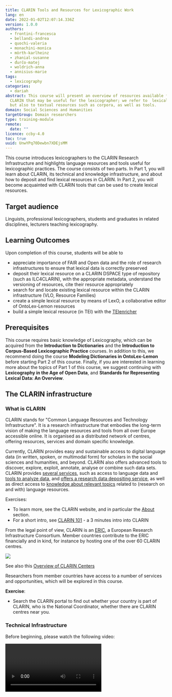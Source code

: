 ```yaml
---
title: CLARIN Tools and Resources for Lexicographic Work
lang: en
date: 2022-01-02T12:07:14.336Z
version: 1.0.0
authors:
  - frontini-francesca
  - bellandi-andrea
  - quochi-valeria
  - monachini-monica
  - mörth-karlheinz
  - zhanial-susanne
  - ďurčo-matej
  - woldrich-anna
  - annisius-marie
tags:
  - lexicography
categories:
  - dariah
abstract: This course will present an overview of resources available from
  CLARIN that may be useful for the lexicographer; we refer to  lexical datasets
  but also to textual resources such as corpora, as well as tools.
domain: Social Sciences and Humanities
targetGroup: Domain researchers
type: training-module
remote:
  date: ""
licence: ccby-4.0
toc: true
uuid: UnwYPq70Dewbn7XDEjsMM
---
```

This course introduces lexicographers to the CLARIN Research Infrastructure and highlights language resources and tools useful for lexicographic practices. The course consists of two parts. In Part 1,  you will learn about CLARIN, its technical and knowledge infrastructure, and about how to deposit and find lexical resources in CLARIN. In Part 2, you will become acquainted with CLARIN tools that can be used to create lexical resources.  

## Target audience

Linguists, professional lexicographers, students and graduates in related disciplines, lecturers teaching lexicography.

## Learning Outcomes

Upon completion of this course, students will be able to

- appreciate importance of FAIR and Open data and the role of research infrastructures to ensure that lexical data is correctly preserved
- deposit their lexical resource on a CLARIN DSPACE type of repository (such as ILC4CLARIN), with the appropriate metadata, understand the versioning of resources, cite their resource appropriately
- search for and locate existing lexical resource within the CLARIN infrastructure (VLO, Resource Families)
- create a simple lexical resource by means of LexO, a collaborative editor of OntoLex-Lemon resources
- build a simple lexical resource (in TEI) with the [TEIenricher](https://howto.acdh-dev.oeaw.ac.at/de/resource/posts/a-very-concise-guide-to-creating-lexical-resources-with-%CB%82tei%CB%83enricher)

## Prerequisites

This course requires basic knowledge of Lexicography, which can be acquired from the **Introduction to Dictionaries** and the **Introduction to Corpus-Based Lexicographic Practice** courses.
In addition to this, we recommend doing the course **Modeling Dictionaries in OntoLex-Lemon** before starting Part 2 of this course. Finally, if you are interested in learning more about the topics of Part 1 of this course, we suggest continuing with **Lexicography in the Age of Open Data**, and **Standards for Representing Lexical Data: An Overview**.

## The CLARIN infrastructure

### What is CLARIN

CLARIN stands for "Common Language Resources and Technology Infrastructure". It is a research infrastructure that embodies the long-term vision of making the language resources and tools from all over Europe accessible online. It is organised as a distributed network of centres, offering resources, services and domain specific knowledge.

Currently, CLARIN provides easy and sustainable access to digital language data (in written, spoken, or multimodal form) for scholars in the social sciences and humanities, and beyond.  CLARIN also offers advanced tools to discover, explore, exploit, annotate, analyse or combine such data sets. CLARIN provides [several services](https://www.clarin.eu/content/services), such as access to language data and [tools to analyze data](https://www.clarin.eu/content/language-resource-switchboard), and [offers a research data depositing service](https://www.clarin.eu/node/3773), as well as direct access to [knowledge about relevant topics](https://www.clarin.eu/node/4061) related to (research on and with) language resources.

Exercises:

- To learn more, see the CLARIN website, and in particular the [About](https://www.clarin.eu/content/about-clarin) section. 
- For a short intro, see [CLARIN 101](https://www.youtube.com/watch?v=XS-bo2rLTsg&list=PLlKmS5dTMgw2XgWNuzQtGn_twUm-SHIL9&index=1) - a 3 minutes intro into CLARIN

From the legal point of view, CLARIN is an [ERIC](https://ec.europa.eu/info/research-and-innovation/strategy/strategy-2020-2024/our-digital-future/european-research-infrastructures/eric_en), a European Research Infrastructure Consortium. Member countries contribute to the ERIC financially and in kind, for instance by hosting one of the over 60 CLARIN centres. 

![](https://www.clarin.eu/sites/default/files/styles/large/public/CLARIN-Map-Europe-2021-10_0.jpg?itok=QYwdLZv_)

See also this [Overview of CLARIN Centers](https://www.clarin.eu/content/overview-clarin-centres)

Researchers from member countries have access to a number of services and opportunities, which will be explored in this course.

**Exercise**:

- Search the CLARIN portal to find out whether your country is part of CLARIN, who is the National Coordinator, whether there are CLARIN centres near you.

### Technical Infrastructure

Before beginning, please watch the following video:

<Video provider="youtube" id="YvZ9Y_uyr7M" />

CLARIN is organised as a networked federation of [centres](https://www.clarin.eu/content/clarin-centres) located in various countries: language data repositories, service centres and knowledge centres, with single sign-on access for all members of the academic community in all participating countries. 

Tools and data from different centres are interoperable, so that data collections can be combined and tools from different sources can be chained to perform complex operations to support researchers in their work.

Interoperability is achieved by central services, accessible from the CLARIN portal, which allow one to discover and use resources made available and hosted by the various centres. 

The [Virtual Language Observatory - VLO](https://www.clarin.eu/content/virtual-language-observatory-vlo) provides a means of exploring language resources and tools. Its aim is to provide an easy to use interface, allowing for a uniform search and discovery process for a large number of resources from a wide variety of domains. Facets make it easy to explore and access available resources. 

The VLO searches for metadata only. To enable researchers to search for specific patterns across collections of data, CLARIN developed [Content Search](https://www.clarin.eu/content/content-search), a search engine that connects to the local data collections that are available in the centres. The data itself stays at the centre where it is hosted – therefore the underlying technique is called federated content search.  The search engine summarizes and displays what is available. An easy next step is to go to the centre's specialised search interface to perform a more sophisticated query.

Finally, the [Language Resource Switchboard](https://www.clarin.eu/content/language-resource-switchboard) is a tool that helps you to find a matching language processing web application for your data. After uploading a file or entering a URL, you can select which task to perform. The Switchboard will then provide you with a list of available CLARIN tools to analyze the input. Crucially, the Switchboard can also be activated from data found from the VLO.

Exercises:

- Explore the VLO (later  we will see how to search for lexical resources in the VLO) and the Content Search
- Try to upload a short text in your language on to the [Switchboard](https://switchboard.clarin.eu/), to see what resources are available 

### Knowledge Infrastructure

The mission of the CLARIN Knowledge Infrastructure (KI) is to ensure that the knowledge and expertise available  within CLARIN do not exist as a fragmented collection of unconnected bits and pieces, but are made accessible in an organized way to the CLARIN community and to the Social Sciences and Humanities research community at large. We will not go into the details of the [CLARIN Knowledge Infrastructure](https://www.clarin.eu/content/knowledge-infrastructure). For more information see the relevant section of the CLARIN portal, but just provide the elements that are more relevant for the purposes of this course.

[CLARIN Knowledge Centres](https://www.clarin.eu/content/knowledge-centres) (abbreviated K-centres) are a cornerstone of the CLARIN knowledge infrastructure. K-centres are institutions that have agreed to share their knowledge and expertise on one or more aspects of the domain covered by the CLARIN infrastructure. They all have a helpdesk that will respond to requests within 2 working days. Some offer on-line courses, some offer best-practice documents, some offer guidance in getting access to and using data and tools, some are willing to host receivers of CLARIN mobility grants, and there are many more models in which the expertise is offered and shared. 

Another important source of information on Language Resources is the [Resource Families initiative](https://www.clarin.eu/resource-families). The aim of the CLARIN Resource Families initiative is to provide a user-friendly overview per data type of the available language resources in the CLARIN infrastructure aimed at the needs of researchers from digital humanities, social sciences and human language technologies. The overviews are meant to facilitate comparative research and the listings  are sorted by language.

In addition, CLARIN offers an extensive collection of [Video Lectures](http://videolectures.net/clarin/).

Other useful CLARIN initiatives are:

- The [Digital Humanities Course Registry](https://dhcr.clarin-dariah.eu/info) is a curated platform that provides an overview of the growing range of teaching activities in the field of digital humanities worldwide. It is maintained as a joint effort of two European research infrastructures: CLARIN-ERIC and DARIAH-EU. 
- The [Standard Committee (SC) ](https://www.clarin.eu/governance/standards-committee)and a [Committee for Legal and Ethical Issues (CLIC)](https://www.clarin.eu/governance/legal-issues-committee), which provide advice and guidance in their respective areas of competence.

Finally CLARIN has developed a number of [funding and support instruments](https://www.clarin.eu/content/funding-opportunities) which are meant to address strategic priorities that require cross-country collaboration, exchange of expertise, training or mobility. 

If you have a new project, and are looking for information and expertise on a specific topic **_remember_** that **_all researchers_** from CLARIN member and observer countries can: 

- contact a K-centre to ask for relevant information
- apply for a mobility grant to visit a centre
- avail themselves of other support instruments, for instance to organise events
- get in touch with the SC and CLIC representatives for information on standards and legal issues - notice that members of the CLARIN standard committee have been involved in the ELEXIS project and have extensive expertise on lexical resources. 
- finally, get in touch with your CLARIN National Coordinator and national centres

Use the CLARIN KI to find useful information for your lexicography project or training

Exercises

- Use the [keyword based search](https://vonweber.nl/cgi/kcentres_search.cgi) to find information on K-centres with expertise in your area
- Search for online courses from your country in the [DH course registry](https://dhcr.clarin-dariah.eu/info)

### CLARIN and FAIR, Open Data

The [FAIR data principles](https://www.force11.org/group/fairgroup/fairprinciples) state that language resources, like all research data, have to be Findable, Accessible, Interoperable, Reusable. Even though CLARIN has been in existence for a longer period than the FAIR data principles themselves, the core values of CLARIN – facilitating the reuse of language data and tools for research – align very closely with FAIR. CLARIN was a FAIR case ‘avant la lettre’.

Exercise:

- [Read on the CLARIN portal](https://www.clarin.eu/fair) how the CLARIN services can help you make your Lexical resources and other Language Resources FAIR

In particular, CLARIN deposit services are crucial to adhere to good principles of [Open Science](https://ec.europa.eu/info/research-and-innovation/strategy/strategy-2020-2024/our-digital-future/open-science_en). 

- Many CLARIN centres are [certified](https://www.clarin.eu/content/certified-centres), thus ensuring long term preservation of data and the adherence to shared data curation practices
- The [CLARIN Service Provider Federation ](https://www.clarin.eu/content/federated-identity)allows users to access protected data stored on a CLARIN centre with  Single Sign On, that is with your institutional login
- Moreover, CLARIN centres will advise you on the best choice of [license](https://www.clarin.eu/content/licenses-and-clarin-categories) for your data, to ensure maximum visibility and will help you to make your data as open as possible.

**Remember**, while institutional repositories can be very useful to keep all of your scientific production in one place, depositing in disciplinary repositories such as clarin centres is recommended to ensure the visibility of your data to the most relevant communities. In the case of CLARIN, the visibility to the broader DH community is ensured by the VLO.

Finally, the adherence to Open Science principles is now more and more a requirement for funded projects, especially at the European Level. A [Data Management Plan](https://www.eosc-hub.eu/deliverable/d16-data-management-plan) (DMP), that is to say a document that specifies how research data will be collected, processed, monitored and catalogued during the project lifetime - is required for Horizon Europe projects too. 

Exercises:

- [Read on the CLARIN portal](https://www.clarin.eu/content/support-eu-funded-projects) how CLARIN can help you with your project and DMP
- Learn more about FAIR data and Open Science in the course "Lexicography in the Age of Open Data" TODO: ADD LINK (Toma) 

### Searching for resources and information in the CLARIN infrastructure

We have seen that the CLARIN [VLO](https://vlo.clarin.eu/) is a sort of meta catalogue that gives access to all resources from the various centres. Metadata from repositories in the CLARIN network are harvested on a weekly basis, so when a new resource is deposited in one of them, it will become almost immediately visible from the VLO. Note that different centres use different but interoperable metadata profiles. 

- You can find out more about metadata and CLARIN on the [website](https://www.clarin.eu/faq-page/275). 

Let us see now how to make a search on the VLO, and more specifically how to find how many digitised dictionaries are present and in which languages and formats:

- First of all, go to the [VLO](https://vlo.clarin.eu/) home page and click on the button "Take a quick tour". You will be guided through all of the main search functions
- Then go back to the home page, click "See all records" to activate the faceted search
- First run a free text query for "French dictionary", you can see that results are not very precise. Sometimes you obtain bilingual resources or even resources that are not in French
- With a [faceted search](https://vlo.clarin.eu/search) you can be more precise. Try first to select [ResourceType = Dictionary](https://vlo.clarin.eu/search?15&fq=resourceClass:Dictionary&fqType=resourceClass:or). Only a few resources appear. Why? Because many of the resources from the previous search are not classified as "Dictionary", but as "Lexical Resources". Now try [ResourceType = lexicalResource](https://vlo.clarin.eu/search?15&fq=resourceClass:lexicalResource&fqType=resourceClass:or). 
- You can combine various resource types in one query. Such as ResourceType = [lexicalResource+LexicalResource+Dictionary](https://vlo.clarin.eu/?2&fq=resourceClass:lexicalResource&fq=resourceClass:Lexical+resource&fq=resourceClass:Dictionary&fqType=resourceClass:or)
- However, the concept of Lexical Resource is broader than that of Dictionary, so your search will yield resources such as worlists, WordNets, etc. Try to add the free text search now, to[ filter only those resources that  are called "Dictionary"](https://vlo.clarin.eu/?2&fq=resourceClass:lexicalResource&fq=resourceClass:Lexical+resource&fq=resourceClass:Dictionary&fqType=resourceClass:or&q=dictionary)
- You can now use the Language facet to explore all the languages for which a dictionary is present in CLARIN
- Select for instance the [Concise Dictionary of Latvian](https://vlo.clarin.eu/record/https_58__47__47_hdl.handle.net_47_11372_47_LRT-476_64_format_61_cmdi?19&count=304&docId=https_58__47__47_hdl.handle.net_47_11372_47_LRT-476_64_format_61_cmdi&fq=resourceClass:lexicalResource&fq=resourceClass:Lexical+resource&fq=resourceClass:Dictionary&fqType=resourceClass:or&index=31&q=dictionary), access the [resource](http://www.tezaurs.lv/lvv/) or go to the [landing page](https://lindat.mff.cuni.cz/repository/xmlui/handle/11372/LRT-476) on the Lindat repository; you can see that in this case the record does not contain a downloadable file. The resource can only be accessed online
- Select now the[ LMF Contemporary Arabic dictionary](https://vlo.clarin.eu/record/https_58__47__47_hdl.handle.net_47_11372_47_LRT-1944_64_format_61_cmdi?26&q=Dictionary&fqType=resourceClass:or&fq=resourceClass:Dictionary&fq=resourceClass:lexicalResource&fq=resourceClass:Lexical+resource&fqType=languageCode:or&fq=languageCode:code:ara&index=2&count=35), also hosted by Lindat. By accessing the [landing page](http://hdl.handle.net/11372/LRT-1944), you will find the downloadable file at the bottom of the record. As stated in the description, the format is XML, following the [LMF standard](https://www.iso.org/obp/ui/#iso:std:iso:24613:ed-1:v1:en) 

Explore further:

- Check how many other resources are available in XML format
- Which  language has more dictionaries in the VLO after English? Where do these resources come from? Use the button "Show more facets" to explore different values of the "Data Provider" facet

Corpora and concordancers can also be useful resources for lexicographers. The VLO allows you to search for this type of resource too. You can follow a similar strategy as the one described above. Searching for Finnish corpora you will find for instance the "[Corpus of Finnish Magazines and Newspapers from the 1990s and 2000s, Version 2](http://urn.fi/urn:nbn:fi:lb-201711241)", which is made available by Fin-CLARIN via the [Korp](https://korp.csc.fi/) interface. 

- Explore the aforementioned corpus and many others from Korp
- A lot more concordancers are available within CLARIN, and many of them are accessible from the Content Search. Explore the [collocations of "affaire/Affaire" in German and French corpora](https://contentsearch.clarin.eu/?&query=affaire#).

As these exercises have shown us, the VLO gives access to a large number of resources. Faceted  searches allow expert users to refine their criteria and run very specific queries. It may be a bit difficult to get a quick overview of a given type of resource. For this reason, the [Resource Families project](https://www.clarin.eu/resource-families) was launched.  It collects resources from CLARIN centres and also other relevant resources by type; additional metadata are added and the resulting lists are collected in easy to explore pre-compiled lists.  

Currently overviews are available of 12 corpora families, 5 families of lexical resources, and 4 tool families.

- Check the Resource Family "[Dictionaries](https://www.clarin.eu/resource-families/dictionaries)". Do you find all the resources that were retrieved from the previous VLO queries?
- Which dictionaries can be accessed online and which also downloaded? 
- Some resources are integrated in fully fledged lexicographic environments. Explore for instance the [Digital Dictionary of the German Language (DWDS)](https://www.dwds.de/)'s web page.

The CLARIN knowledge infrastructure also contains useful information on lexicographic tools and resources.

- You can use the[ K-centres search function](https://vonweber.nl/cgi/kcentres_search.cgi) and type in "Dictionaries", to find all the k-centres with lexicographic expertise 

Finally, you can also explore the [Tour De CLARIN](https://www.clarin.eu/Tour-de-CLARIN), an  initiative that aims to periodically highlight prominent resources, tools, research outcomes, events from a particular CLARIN national consortium or centre.

- Open the pdf for volume 1 and search for "Dictionaries". What do you find?
- What is the "Viennese Lexicographic Editor" ?

### Depositing Services

As we have seen, in order to fully adhere to the principles of Open Science, your data must be deposited in a certified repository. To help researchers to store their resources (e.g. corpora, lexica, audio and video recordings, annotations, grammars, etc.) in a sustainable way, many of the CLARIN centres offer a depositing service. They are willing to store the resources in their repository and assist with the technical and organisational details. This has a wide range of advantages:

- Long-term archiving: a storage guarantee can be given for a long period (up to 50 years in some cases)
- Resources can be cited easily with a [persistent identifier](https://www.clarin.eu/content/persistent-identifiers) (PID)
- The resources and their metadata will be integrated into the infrastructure, making it possible to search them efficiently.
- Password-protected resources can be made available via institutional login.
- Once resources are integrated in the CLARIN infrastructure, they can be analyzed and enriched more easily with various linguistic tools (e.g. automated part-of-speech tagging, phonetic alignment or audio/video analysis).

Here is what you have to do to deposit your lexical resource on a CLARIN repository. This step-by-step guide is imagined for a small project. For larger projects please contact the CLARIN centre beforehand. 

**Find your repository** from the list of certified [CLARIN depositing services](https://www.clarin.eu/content/depositing-services).  

**Check** on the repository's web page whether you have the right to deposit and what are the resources. For instance, the CLARIN Slovenia repository ([CLARIN.SI](https://www.clarin.si/repository)) contains a statement with the conditions and terms of use. It also contains an explanation of [why the CLARIN.SI repository is a good choice](https://www.clarin.si/repository/xmlui/page/faq#why-should-i-submit-my-data-into-your-repository).

**Is the data in the right format?** Your lexical resource should be deposited in a standard format (TODO link with "Standards for Representing Lexical Data: An Overview"), and provided with the correct documentation. Some repositories only accept some types of language resources, or some standards. For instance the French CLARIN centre [Ortolang](https://www.ortolang.fr/information/presentation) recommends XML, TEI, LMF, MAF and SYNAF.

**Choice of license**. CLARIN repositories can provide help in the choice of the license; they will respect your choice of license but will encourage you to choose an open one if possible. You can also use the [CLARIN license calculator](https://www.clarin.eu/content/clarin-license-category-calculator).  

How to deposit. Various CLARIN repositories use different software, for this reason there is not a single guide to depositing data. However, many CLARIN centres use [CLARIN DSpace](https://github.com/ufal/clarin-dspace). Depositing in any such centre is very easy to do. 

- Read the excellent deposit [tutorial](https://www.clarin.si/repository/xmlui/page/deposit) on the CLARIN Slovenia repository; other centres using CLARIN dspace have similar pages ([see the Italian one](https://dspace-clarin-it.ilc.cnr.it/repository/xmlui/page/deposit)) 
- Explore the way in which various types of lexical resources are deposited and described on the  [ILC4CLARIN repository](https://dspace-clarin-it.ilc.cnr.it/repository/xmlui/discover?filtertype=type&filter_relational_operator=equals&filter=lexicalConceptualResource)

Once the lexical resource is deposited on the repository, it will become searchable via the VLO as well, usually in a few days. 

**Citation**: you should note down the PID (CLARIN uses _handles_) that your resource has been assigned, and use it to cite the resource in your papers, CV, and professional website. You should encourage others to use the preferred citation form including the PID. By doing so, you can track citations of your data, for instance by searching on Google Scholar. 

- Check the citations of resources from the [Lithuanian repository](https://clarin.vdu.lt/xmlui/), by running a [Google Scholar query](https://scholar.google.com/scholar?start=20&q=%2220.500.11821%22&hl=en&lr=&as_sdt=0,5) on the repository's prefix. 
- To know more about this topic, watch the recordings of the [SSHOC Workshop: Data Citation in Practice](https://www.sshopencloud.eu/events/sshoc-workshop-data-citation-practice). You will also learn about another very useful CLARIN service, the [Virtual Collections Registry](https://www.clarin.eu/content/virtual-collections). 

**Versioning:** check what is the versioning policy of the repository. CLARIN repositories normally operate on a strict versioning policy. Every time you change your data a new version should be submitted, no matter how small the change. Old versions continue to exist, but point to new ones. 

- Check this resource on the Lindat CLARIN repository, which is currently replaced by a [more recent one](http://hdl.handle.net/11234/1-3186), as the page shows.  

  > Hajič, Jan and Hlaváčová, Jaroslava, 2016, MorfFlex CZ 161115, LINDAT/CLARIAH-CZ digital library at the Institute of Formal and Applied Linguistics (ÚFAL), Faculty of Mathematics and Physics, Charles University, [http://hdl.handle.net/11234/1-1834](http://hdl.handle.net/11234/1-1834).

**Remember.** Data can be available in various formats. It is important to learn to distinguish between the information contained in a given lexical resource, and the various formats and modes it is accessible in. 

- Consider the Resource "Italwordnet". See in the VLO how it is available in various formats ([query here](https://vlo.clarin.eu/?0&q=italwordnet)). Then check out the [online browsing interface](http://www.ilc.cnr.it/iwndb_php/). 

Only when a lexical resource is downloadable in its source format, so that the user can perform any query on it, can it be considered fully open.

## Using CLARIN Tools for lexicography

### **LexO-lite: what is and who is it for**

LexO-lite (simply LexO from now on) is a collaborative web editor for easily building and managing lexical and terminological resources in the context of the Semantic Web. The adoption of Semantic Web technologies and the Linked Data paradigm is driven by the need to ensure the construction of resources that are interoperable, shareable and reusable by the scientific community. LexO's primary objective is to enable lexicographers, scholars and humanists to create a resource ex novo where information can be easily manually curated by humans, that is fundamental for collecting reliable, fine-grained, and explicit information. LexO attempts to make the OntoLex-Lemon model accessible to all those who do not have technical skills, allowing for the adoption of new technological advance in the Semantic Web by Digital Humanities. The tool allows for information to be easily manually curated by humans. LexO is a free and open source project and its source code can be downloaded from [here](https://github.com/andreabellandi/LexO-lite).

### **Installation**

Users can compile and install LexO on their own machine, by following the instructions reported in [here](https://github.com/andreabellandi/LexO-lite/wiki/LexO%E2%80%90lite-Installation-Guide). This implies you will run the most recent version of the LexO code, which will not  necessarily be a stable version.

### **Current limitations**

LexO is not a funded project. From the technological point of view, it is based on an open source Java library called OWL-API. However, a solution that implements a persistence strategy based on triple stores is more indicated for medium/large-sized data. For this reason, we called this tool version **LexO-lite**. The suffix lite refers to the limited ability to manage small-sized lexica, typically domain terminologies and specialized lexica. A full version of LexO that will be capable of managing large-scale resources in currently in progress.
Please notify bugs or issues on the [project github page](https://github.com/andreabellandi/LexO-lite).

### **Tool description**

The main interface of LexO is depicted in the following figure. 

![](https://i.imgur.com/9FMd518.png)

The leftmost column contains four tabs and a browsing component with a simple search box where the list of the elements contained in the selected tab is displayed. Specifically, by clicking on the first tab, users can view all the lexical entries of the dictionary, represented by their canonical written form and accompanied by information about the part-of-speech and the language. The second tab provides all the inflected forms listed in alphabetical order. In the case of multilingual resources, lemmas and forms can be filtered by language. The Documentation tab is dedicated to enumerating the texts of the corpus from which terminology is extracted. Finally, the Ontology tab contains the conceptual part of the lexicon. All the information relating to the element selected in the browsing component is visualised in the rightmost column. 

The figure above shows the information displayed when selecting the greek lexical entry _τετράγωνον_ ('square' in English): in the red box the main information concerning the lemma, such as grammatical category, gender and number are illustrated; in the blue box you will find the description of the forms occurring in the reference text. The senses are described in the yellow boxes. 
As far as the Documentation tab is concerned, LexO shows the metadata panel of the selected text; the Ontology tab instead lists the concepts belonging to a reference ontology that would have been previously uploaded.

Since LexO allows users to create resources in a collaborative way, it defines three kinds of user profiles i.e., administrator (edit rights and users management), user (edit rights), viewer (browsing only). The system allows administrators to validate a lexical entry by means of the “verified” checkbox in the lemma box, in such a way that it can no longer be modified by users that are not administrators. This functionality makes it possible to implement a sort of revision process, for the final export of the resource in the OntoLex-Lemon model, which can be done by means of the Export button at the bottom of the toolbar. In this way, the resource is ready for publication according to the linked data policies.

In the following, the functionalities of LexO will be described in detail, by means of suitable video tutorials. 

### Video tutorials

**How to create LexO's users.** [Link](https://screencast-o-matic.com/watch/crlrIZV2sp1)

This video shows the management of the users' profiles.

![](https://i.imgur.com/pgX79zX.png)

**How to create lexicon languages.** [Link](https://screencast-o-matic.com/watch/crlrICV2s53)

This video shows the languages creation process.

![](https://i.imgur.com/2PetnmC.png)

**How to edit a lexical entry, referring to the OntoLex-Lemon _core_ module.** [Link](https://screencast-o-matic.com/watch/crlrbkV2M2F)

This video shows the management of the core module
![](https://i.imgur.com/y4il8AU.png)

**How to edit a lexical entry, referring to the OntoLex-Lemon _vartrans_ module.** [Link](https://)

The following video shows the management of the variation and translation module

![](https://i.imgur.com/EvhqlY7.png)
![](https://i.imgur.com/YFnnQr4.png)

**How to edit a lexical entry, referring to the OntoLex-Lemon _synsem_ module.** [Link](https://)

The video shows the management of the syntax and semantics module

![](https://i.imgur.com/eGMhSsx.png)

**How to describe the semantics of a lexical entry.** [Link](https://)

The video shows how to refer a lexical entry to an external ontology 

![](https://i.imgur.com/zCPKgeR.png)

![](https://i.imgur.com/XTe29ze.png)

**The lexical entry dictionary view.** [Link](https://)

The  video shows the dictionary-like view of LexO 

![](https://i.imgur.com/emGHU9v.png)

### **TEIenricher**

A tool for quickly creating a dictionary in accordance with the Guidelines of the Text Encoding Initiative (TEI), ideally in the Lex-0 flavour.

See the tutorial [here](https://howto.acdh-dev.oeaw.ac.at/de/resource/posts/a-very-concise-guide-to-creating-lexical-resources-with-%CB%82tei%CB%83enricher)

## References

- Andrea Bellandi (2021). LexO: An Open-source System for Managing OntoLex-Lemon Resources. _Language Resources & Evaluation_. https://doi.org/10.1007/s10579-021-09546-4.
- Andrea Bellandi, Emiliano Giovannetti, Simone Marchi, Silvia Piccini, Flavia Sciolette (2021). Fostering the Collaborative Creation of Linguistic Linked Open Data with LexO, an Open Source Editor of Multilingual Lexicons and Terminologies. _Associazione per L'informatica Umanistica, Book of abstract_. http://amsacta.unibo.it/6712/1/AIUCD2021_BOA-versione3A.pdf
- Andrea Bellandi, Monica Monachini and Fahad Khan (2019). LexO: Where Lexicography Meets the Semantic Web. _Tour de CLARIN volume 2_. https://www.clarin.eu/blog/clarin-it-presents-lexo-where-lexicography-meets-semantic-web 
- Franciska de Jong, Bente Maegaard, Darja Fišer, Dieter Van Uytvanck & Andreas Witt (2020). Interoperability in an Infrastructure Enabling Multidisciplinary Research: The case of CLARIN. In Proceedings LREC 2020,  12th International Conference on Language Resources and Evaluation, ELRA. https://www.aclweb.org/anthology/2020.lrec-1.417/
- Monachini, Monica, e Francesca Frontini. CLARIN, l’infrastruttura europea delle risorse linguistiche per le scienze umane e sociali e il suo network italiano CLARIN-IT. IJCoL - Italian Journal of Computational Linguistics, Special Issue on NLP and Digital Humanities, 2, n. 2 (2016): 11–30.
  https://doi.org/10.4000/ijcol.387
